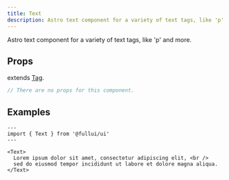 ```yaml
---
title: Text
description: Astro text component for a variety of text tags, like 'p' and more.
---
```

Astro text component for a variety of text tags, like 'p' and more.

## Props
extends [Tag](/components/tag).
```ts
// There are no props for this component.
```

## Examples

```astro live
---
import { Text } from '@fullui/ui'
---

<Text>
  Lorem ipsum dolor sit amet, consectetur adipiscing elit, <br />
  sed do eiusmod tempor incididunt ut labore et dolore magna aliqua.
</Text>
```